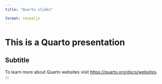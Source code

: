 ```yaml
---
title: "Quarto slides"

format: revealjs
---
```


# This is a Quarto presentation

## Subtitle

To learn more about Quarto websites visit <https://quarto.org/docs/websites>. :::
